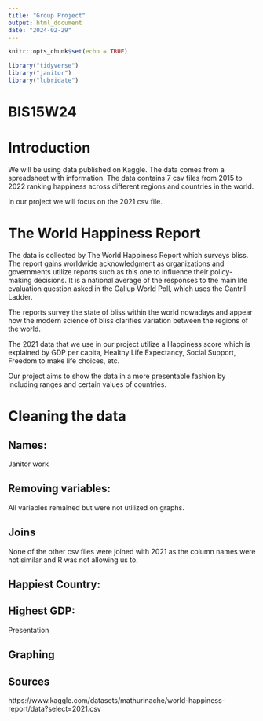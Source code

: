 ```yaml
---
title: "Group Project"
output: html_document
date: "2024-02-29"
---
```


```r
knitr::opts_chunk$set(echo = TRUE)
```



```r
library("tidyverse")
library("janitor")
library("lubridate")
```

# BIS15W24


# Introduction

We will be using data published on Kaggle. The data comes from a spreadsheet with information. The data contains 7 csv files from 2015 to 2022 ranking happiness across different regions and countries in the world. 

In our project we will focus on the 2021 csv file.


# The World Happiness Report
The data is collected by The World Happiness Report which surveys bliss. The report gains worldwide acknowledgment as organizations and governments utilize reports such as this one to influence their policy-making decisions. It is a national average of the responses to the main life evaluation question asked in the Gallup World Poll, which uses the Cantril Ladder.


The reports survey the state of bliss within the world nowadays and appear how the modern science of bliss clarifies variation between the regions of the world. 


The 2021 data that we use in our project utilize a Happiness score which is explained by GDP per capita, Healthy Life Expectancy, Social Support, Freedom to make life choices, etc. 


Our project aims to show the data in a more presentable fashion by including ranges and certain values of countries. 


# Cleaning the data

## Names: 
Janitor work

## Removing variables: 
All variables remained but were not utilized on graphs.

## Joins 
None of the other csv files were joined with 2021 as the column names were not similar and R was not allowing us to. 

## Happiest Country: 

## Highest GDP:


Presentation

## Graphing


















## Sources

https://www.kaggle.com/datasets/mathurinache/world-happiness-report/data?select=2021.csv

